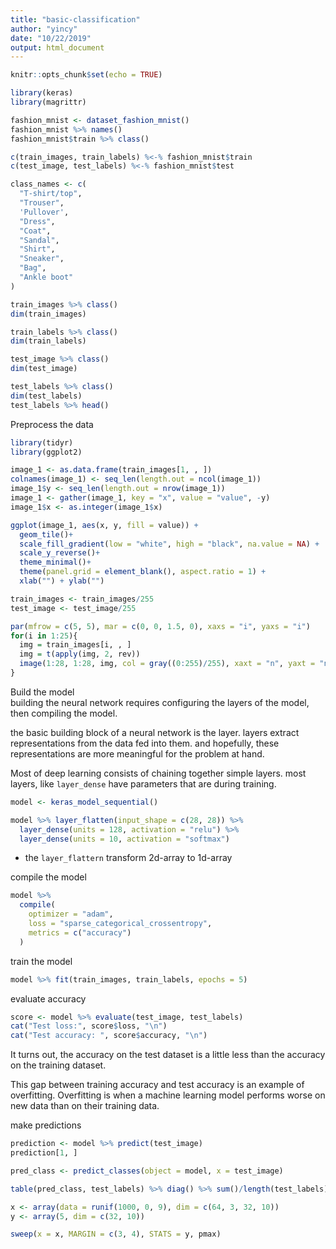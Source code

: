 ```yaml
---
title: "basic-classification"
author: "yincy"
date: "10/22/2019"
output: html_document
---
```


```r
knitr::opts_chunk$set(echo = TRUE)
```


```r
library(keras)
library(magrittr)
```


```r
fashion_mnist <- dataset_fashion_mnist()
fashion_mnist %>% names()
fashion_mnist$train %>% class()
```

```r
c(train_images, train_labels) %<-% fashion_mnist$train
c(test_image, test_labels) %<-% fashion_mnist$test 
```

```r
class_names <- c(
  "T-shirt/top",
  "Trouser",
  'Pullover',
  "Dress",
  "Coat",
  "Sandal",
  "Shirt",
  "Sneaker",
  "Bag",
  "Ankle boot"
)
```

```r
train_images %>% class()
dim(train_images)
```

```r
train_labels %>% class()
dim(train_labels)
```


```r
test_image %>% class()
dim(test_image)
```

```r
test_labels %>% class()
dim(test_labels)
test_labels %>% head()
```


Preprocess the data  
```r
library(tidyr)
library(ggplot2)
```

```r
image_1 <- as.data.frame(train_images[1, , ])
colnames(image_1) <- seq_len(length.out = ncol(image_1))
image_1$y <- seq_len(length.out = nrow(image_1))
image_1 <- gather(image_1, key = "x", value = "value", -y)
image_1$x <- as.integer(image_1$x)
```

```r
ggplot(image_1, aes(x, y, fill = value)) +
  geom_tile()+
  scale_fill_gradient(low = "white", high = "black", na.value = NA) +
  scale_y_reverse()+
  theme_minimal()+
  theme(panel.grid = element_blank(), aspect.ratio = 1) +
  xlab("") + ylab("")
```

```r
train_images <- train_images/255
test_image <- test_image/255
```


```r
par(mfrow = c(5, 5), mar = c(0, 0, 1.5, 0), xaxs = "i", yaxs = "i")
for(i in 1:25){
  img = train_images[i, , ]
  img = t(apply(img, 2, rev))
  image(1:28, 1:28, img, col = gray((0:255)/255), xaxt = "n", yaxt = "n", main = paste(class_names[train_labels[i] + 1]))
}
```

Build the model  
building the neural network requires configuring the layers of the model, then compiling the model.  

the basic building block of a neural network is the layer. layers extract representations from the data fed into them. and hopefully, these representations are more meaningful for the problem at hand.  

Most of deep learning consists of chaining together simple layers. most layers, like `layer_dense` have parameters that are during training.  
```r
model <- keras_model_sequential()

model %>% layer_flatten(input_shape = c(28, 28)) %>% 
  layer_dense(units = 128, activation = "relu") %>% 
  layer_dense(units = 10, activation = "softmax")
```

- the `layer_flattern` transform 2d-array to 1d-array  

compile the model  
```r
model %>% 
  compile(
    optimizer = "adam",
    loss = "sparse_categorical_crossentropy",
    metrics = c("accuracy")
  )
```


train the model  
```r
model %>% fit(train_images, train_labels, epochs = 5)
```

evaluate accuracy  
```r
score <- model %>% evaluate(test_image, test_labels)
cat("Test loss:", score$loss, "\n")
cat("Test accuracy: ", score$accuracy, "\n")
```
It turns out, the accuracy on the test dataset is a little less than the accuracy on the training dataset.  

This gap between training accuracy and test accuracy is an example of overfitting. Overfitting is when a machine learning model performs worse on new data than on their training data.  

make predictions 
```r
prediction <- model %>% predict(test_image)
prediction[1, ]
```


```r
pred_class <- predict_classes(object = model, x = test_image)
```


```r
table(pred_class, test_labels) %>% diag() %>% sum()/length(test_labels)
```
  


```r
x <- array(data = runif(1000, 0, 9), dim = c(64, 3, 32, 10))
y <- array(5, dim = c(32, 10))
```

```r
sweep(x = x, MARGIN = c(3, 4), STATS = y, pmax)
```






